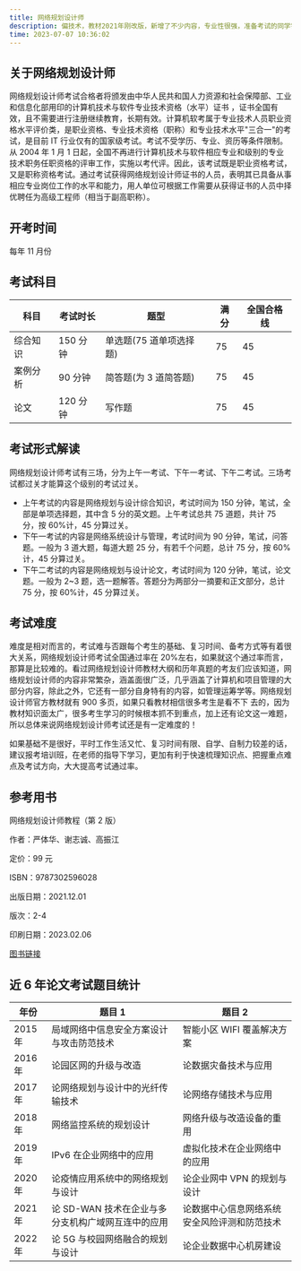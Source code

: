 ```yaml
---
title: 网络规划设计师
description: 偏技术，教材2021年刚改版，新增了不少内容，专业性很强，准备考试的同学需要特别谨慎选择
time: 2023-07-07 10:36:02
---
```


## 关于网络规划设计师

网络规划设计师考试合格者将颁发由中华人民共和国人力资源和社会保障部、工业和信息化部用印的计算机技术与软件专业技术资格（水平）证书 ，证书全国有效，且不需要进行注册继续教育，长期有效。计算机软考属于专业技术人员职业资格水平评价类，是职业资格、专业技术资格（职称）和专业技术水平"三合一"的考试，是目前 IT 行业仅有的国家级考试。考试不受学历、专业、资历等条件限制。从 2004 年 1 月 1 日起，全国不再进行计算机技术与软件相应专业和级别的专业技术职务任职资格的评审工作，实施以考代评。因此，该考试既是职业资格考试，又是职称资格考试。通过考试获得网络规划设计师证书的人员，表明其已具备从事相应专业岗位工作的水平和能力，用人单位可根据工作需要从获得证书的人员中择优聘任为高级工程师（相当于副高职称）。

## 开考时间

每年 11 月份

## 考试科目

| 科目     | 考试时长 | 题型                    | 满分 | 全国合格线 |
| -------- | -------- | ----------------------- | ---- | ---------- |
| 综合知识 | 150 分钟 | 单选题(75 道单项选择题) | 75   | 45         |
| 案例分析 | 90 分钟  | 简答题(为 3 道简答题)   | 75   | 45         |
| 论文     | 120 分钟 | 写作题                  | 75   | 45         |

## 考试形式解读

网络规划设计师考试有三场，分为上午一考试、下午一考试、下午二考试。三场考试都过关才能算这个级别的考试过关。

- 上午考试的内容是网络规划与设计综合知识，考试时间为 150 分钟，笔试，全部是单项选择题，其中含 5 分的英文题。上午考试总共 75 道题，共计 75 分，按 60%计，45 分算过关。
- 下午一考试的内容是网络系统设计与管理，考试时间为 90 分钟，笔试，问答题。一般为 3 道大题，每道大题 25 分，有若千个问题，总计 75 分，按 60%计，45 分算过关。
- 下午二考试的内容是网络规划与设计论文，考试时间为 120 分钟，笔试，论文题。一般为 2~3 题，选一题解答。答题分为两部分一摘要和正文部分，总计 75 分，按 60%计，45 分算过关。

## 考试难度

难度是相对而言的，考试难与否跟每个考生的基础、复习时间、备考方式等有着很大关系，网络规划设计师考试全国通过率在 20%左右，如果就这个通过率而言，那算是比较难的。看过网络规划设计师教材大纲和历年真题的考友们应该知道，网络规划设计师的内容非常繁杂，涵盖面很广泛，几乎涵盖了计算机和项目管理的大部分内容，除此之外，它还有一部分自身特有的内容，如管理运筹学等。网络规划设计师官方教材就有 900 多页，如果只看教材相信很多考生是看不下 去的，因为教材知识面太广，很多考生学习的时候根本抓不到重点，加上还有论文这一难题，所以总体来说网络规划设计师考试还是有一定难度的！

如果基础不是很好，平时工作生活又忙、复习时间有限、自学、自制力较差的话，建议报考培训班，在老师的指导下学习，更加有利于快速梳理知识点、把握重点难点及考试方向，大大提高考试通过率。

## 参考用书

网络规划设计师教程（第 2 版）

作者：严体华、谢志诚、高振江

定价：99 元

ISBN：9787302596028

出版日期：2021.12.01

版次：2-4

印刷日期：2023.02.06

[图书链接](http://www.tup.tsinghua.edu.cn/Wap/tsxqy.aspx?id=08406901)

## 近 6 年论文考试题目统计

| 年份    | 题目 1                                             | 题目 2                                       |
| ------- | -------------------------------------------------- | -------------------------------------------- |
| 2015 年 | 局域网络中信息安全方案设计与攻击防范技术           | 智能小区 WIFI 覆盖解决方案                   |
| 2016 年 | 论园区网的升级与改造                               | 论数据灾备技术与应用                         |
| 2017 年 | 论网络规划与设计中的光纤传输技术                   | 论网络存储技术与应用                         |
| 2018 年 | 网络监控系统的规划设计                             | 网络升级与改造设备的重用                     |
| 2019 年 | IPv6 在企业网络中的应用                            | 虚拟化技术在企业网络中的应用                 |
| 2020 年 | 论疫情应用系统中的网络规划与设计                   | 论企业网中 VPN 的规划与设计                  |
| 2021 年 | 论 SD-WAN 技术在企业与多分支机构广域网互连中的应用 | 论数据中心信息网络系统安全风险评测和防范技术 |
| 2022 年 | 论 5G 与校园网络融合的规划与设计                   | 论企业数据中心机房建设                       |
